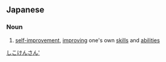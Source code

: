 ==Japanese==
{{ja-kanjitab|じ|こ|けん|さん|yomi=on}}

===Noun===
{{ja-noun|じこけんさん}}

# [[self-improvement]], [[improving]] one's own [[self-improvement|skills]] and [[ability|abilities]]

[[Category:Yojijukugo|しこけんさん']]